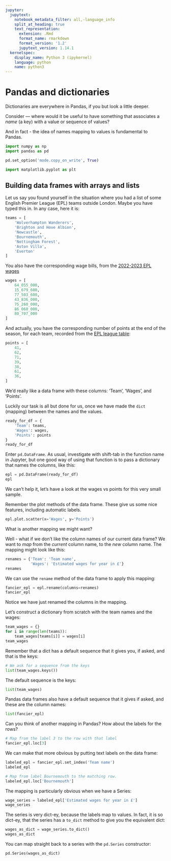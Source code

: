 ```yaml
---
jupyter:
  jupytext:
    notebook_metadata_filter: all,-language_info
    split_at_heading: true
    text_representation:
      extension: .Rmd
      format_name: rmarkdown
      format_version: '1.2'
      jupytext_version: 1.14.1
  kernelspec:
    display_name: Python 3 (ipykernel)
    language: python
    name: python3
---
```


# Pandas and dictionaries

Dictionaries are everywhere in Pandas, if you but look a little deeper.

Consider — where would it be useful to have something that associates a *name*
(a key) with a value or sequence of values?

And in fact - the idea of names mapping to values is fundamental to Pandas.

```python
import numpy as np
import pandas as pd

pd.set_option('mode.copy_on_write', True)

import matplotlib.pyplot as plt
```

## Building data frames with arrays and lists

Let us say you found yourself in the situation where you had a list of some
English Premier League (EPL) teams outside London.  Maybe you have typed this
in.  In any case, here it is:

```python
teams = [
    'Wolverhampton Wanderers',
    'Brighton and Hove Albion',
    'Newcastle',
    'Bournemouth',
    'Nottingham Forest',
    'Aston Villa',
    'Everton'
]
```

You also have the corresponding wage bills, from the [2022-2023 EPL
wages](https://www.spotrac.com/epl/payroll/2022)

```python
wages = [
    64_055_000,
    15_679_600,
    77_503_600,
    43_836_000,
    75_260_000,
    86_060_000,
    80_707_000
]
```

And actually, you have the corresponding number of points at the end of the
season, for each team, recorded from the [EPL league
table](https://en.wikipedia.org/wiki/2022%E2%80%9323_Premier_League):

```python
points = [
    41,
    62,
    71,
    39,
    38,
    61,
    36,
]
```
We'd really like a data frame with these columns: 'Team', 'Wages', and 'Points'.

Luckily our task is all but done for us, once we have made the `dict` (mapping) between the names and the values.

```python
ready_for_df = {
    'Team': teams,
    'Wages': wages,
    'Points': points
}
ready_for_df
```

Enter `pd.DataFrame`.  As usual, investigate with shift-tab in the function name in Jupyter, but one good way of using that function is to pass a dictionary that names the columns, like this:

```python
epl = pd.DataFrame(ready_for_df)
epl
```

We can't help it, let's have a look at the wages vs points for this very small sample.

Remember the plot methods of the data frame.  These give us some nice features, including automatic labels.

```python
epl.plot.scatter(x='Wages', y='Points')
```

What is another mapping we might want?

Well - what if we don't like the column names of our current data frame?   We want to *map* from the *current* column name, to the *new* column name.  The mapping might look like this:

```python
renames = {'Team': 'Team name',
           'Wages': 'Estimated wages for year in £'}
renames
```

We can use the `rename` method of the data frame to apply this mapping:

```python
fancier_epl = epl.rename(columns=renames)
fancier_epl
```

Notice we have just renamed the columns in the mapping.


Let's construct a dictionary from scratch with the team names and the wages:

```python
team_wages = {}
for i in range(len(teams)):
    team_wages[teams[i]] = wages[i]
team_wages
```

Remember that a dict has a default sequence that it gives you, if asked, and that is the keys:

```python
# We ask for a sequence from the keys
list(team_wages.keys())
```

The default sequence is the keys:

```python
list(team_wages)
```

Pandas data frames also have a default sequence that it gives if asked, and these are the column names:

```python
list(fancier_epl)
```

Can you think of another mapping in Pandas?   How about the labels for the rows?

```python
# Map from the label 3 to the row with that label
fancier_epl.loc[3]
```

We can make that more obvious by putting text labels on the data frame:

```python
labeled_epl = fancier_epl.set_index('Team name')
labeled_epl
```

```python
# Map from label Bournemouth to the matching row.
labeled_epl.loc['Bournemouth']
```

The mapping is particularly obvious when we have a Series:

```python
wage_series = labeled_epl['Estimated wages for year in £']
wage_series
```

The series is very dict-ey, because the labels map to values.   In fact, it is so dict-ey, that the series has a `to_dict` method to give you the equivalent dict:

```python
wages_as_dict = wage_series.to_dict()
wages_as_dict
```

You can map straight back to a series with the `pd.Series` constructor:

```python
pd.Series(wages_as_dict)
```
